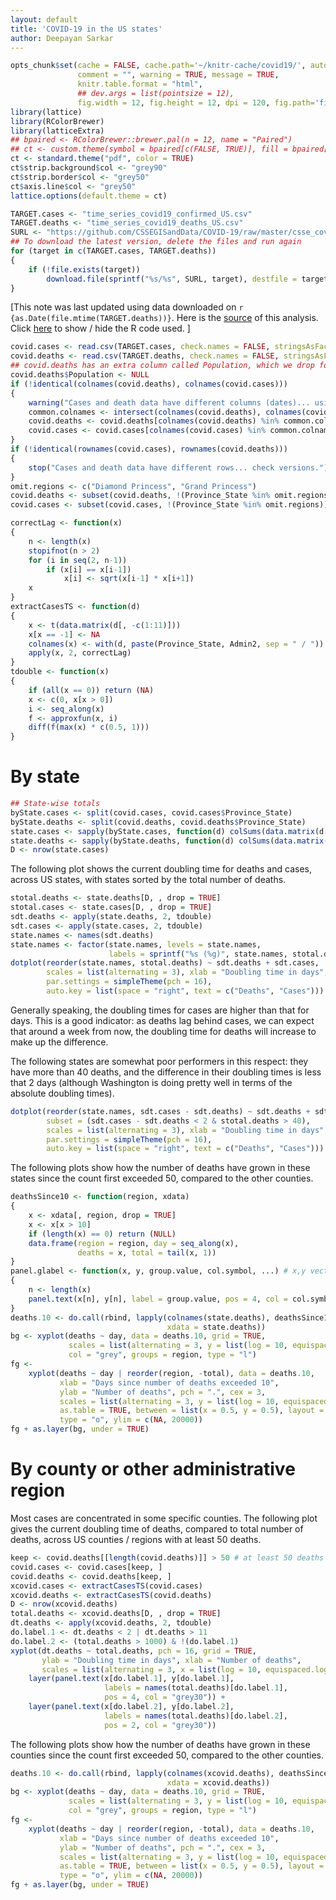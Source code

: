 ```yaml
---
layout: default
title: 'COVID-19 in the US states'
author: Deepayan Sarkar
---
```




```r
opts_chunk$set(cache = FALSE, cache.path='~/knitr-cache/covid19/', autodep = TRUE,
               comment = "", warning = TRUE, message = TRUE,
               knitr.table.format = "html",
			   ## dev.args = list(pointsize = 12),
               fig.width = 12, fig.height = 12, dpi = 120, fig.path='figures/us-')
library(lattice)
library(RColorBrewer)
library(latticeExtra)
## bpaired <- RColorBrewer::brewer.pal(n = 12, name = "Paired")
## ct <- custom.theme(symbol = bpaired[c(FALSE, TRUE)], fill = bpaired[c(TRUE, FALSE)])
ct <- standard.theme("pdf", color = TRUE)
ct$strip.background$col <- "grey90"
ct$strip.border$col <- "grey50"
ct$axis.line$col <- "grey50"
lattice.options(default.theme = ct)
```

```r
TARGET.cases <- "time_series_covid19_confirmed_US.csv"
TARGET.deaths <- "time_series_covid19_deaths_US.csv"
SURL <- "https://github.com/CSSEGISandData/COVID-19/raw/master/csse_covid_19_data/csse_covid_19_time_series"
## To download the latest version, delete the files and run again
for (target in c(TARGET.cases, TARGET.deaths))
{
	if (!file.exists(target))
        download.file(sprintf("%s/%s", SURL, target), destfile = target)
}
```


[This note was last updated using data downloaded on 
`r {as.Date(file.mtime(TARGET.deaths))}`. Here is the
[source](https://github.com/deepayan/deepayan.github.io/blob/master/covid-19/us-states.rmd) of this analysis. Click <a href="#"
data-toggle="collapse" data-target="div.sourceCode"
aria-expanded="true">here</a> to show / hide the R code used. ]


```r
covid.cases <- read.csv(TARGET.cases, check.names = FALSE, stringsAsFactors = FALSE)
covid.deaths <- read.csv(TARGET.deaths, check.names = FALSE, stringsAsFactors = FALSE)
## covid.deaths has an extra column called Population, which we drop for now
covid.deaths$Population <- NULL
if (!identical(colnames(covid.deaths), colnames(covid.cases)))
{
    warning("Cases and death data have different columns (dates)... using common ones.")
    common.colnames <- intersect(colnames(covid.deaths), colnames(covid.cases))
    covid.deaths <- covid.deaths[colnames(covid.deaths) %in% common.colnames]
    covid.cases <- covid.cases[colnames(covid.cases) %in% common.colnames]
}
if (!identical(rownames(covid.cases), rownames(covid.deaths)))
{
    stop("Cases and death data have different rows... check versions.")
}
omit.regions <- c("Diamond Princess", "Grand Princess")
covid.deaths <- subset(covid.deaths, !(Province_State %in% omit.regions))
covid.cases <- subset(covid.cases, !(Province_State %in% omit.regions))
```




```r
correctLag <- function(x)
{
    n <- length(x)
    stopifnot(n > 2)
    for (i in seq(2, n-1))
        if (x[i] == x[i-1])
            x[i] <- sqrt(x[i-1] * x[i+1])
    x
}
extractCasesTS <- function(d)
{
    x <- t(data.matrix(d[, -c(1:11)]))
    x[x == -1] <- NA
    colnames(x) <- with(d, paste(Province_State, Admin2, sep = " / "))
    apply(x, 2, correctLag)
}
tdouble <- function(x)
{
    if (all(x == 0)) return (NA)
    x <- c(0, x[x > 0])
    i <- seq_along(x)
    f <- approxfun(x, i)
    diff(f(max(x) * c(0.5, 1)))
}
```

# By state


```r
## State-wise totals
byState.cases <- split(covid.cases, covid.cases$Province_State)
byState.deaths <- split(covid.deaths, covid.deaths$Province_State)
state.cases <- sapply(byState.cases, function(d) colSums(data.matrix(d[, -c(1:11)])))
state.deaths <- sapply(byState.deaths, function(d) colSums(data.matrix(d[, -c(1:11)])))
D <- nrow(state.cases)
```


The following plot shows the current doubling time for deaths and
cases, across US states, with states sorted by the total number of
deaths.


```r
stotal.deaths <- state.deaths[D, , drop = TRUE]
stotal.cases <- state.cases[D, , drop = TRUE]
sdt.deaths <- apply(state.deaths, 2, tdouble)
sdt.cases <- apply(state.cases, 2, tdouble)
state.names <- names(sdt.deaths)
state.names <- factor(state.names, levels = state.names,
                      labels = sprintf("%s (%g)", state.names, stotal.deaths))
dotplot(reorder(state.names, stotal.deaths) ~ sdt.deaths + sdt.cases,
        scales = list(alternating = 3), xlab = "Doubling time in days",
        par.settings = simpleTheme(pch = 16),
        auto.key = list(space = "right", text = c("Deaths", "Cases")))
```


Generally speaking, the doubling times for cases are higher than that
for days. This is a good indicator: as deaths lag behind cases, we can
expect that around a week from now, the doubling time for deaths will
increase to make up the difference.


The following states are somewhat poor performers in this respect:
they have more than 40 deaths, and the difference in their doubling
times is less that 2 days (although Washington is doing pretty well in
terms of the absolute doubling times).


```r
dotplot(reorder(state.names, sdt.cases - sdt.deaths) ~ sdt.deaths + sdt.cases,
        subset = (sdt.cases - sdt.deaths < 2 & stotal.deaths > 40),
        scales = list(alternating = 3), xlab = "Doubling time in days",
        par.settings = simpleTheme(pch = 16),
        auto.key = list(space = "right", text = c("Deaths", "Cases")))
```

The following plots show how the number of deaths have grown in these
states since the count first exceeded 50, compared to the other
counties.


```r
deathsSince10 <- function(region, xdata)
{
    x <- xdata[, region, drop = TRUE]
    x <- x[x > 10]
    if (length(x) == 0) return (NULL)
    data.frame(region = region, day = seq_along(x),
               deaths = x, total = tail(x, 1))
}
panel.glabel <- function(x, y, group.value, col.symbol, ...) # x,y vectors; group.value scalar
{
    n <- length(x)
    panel.text(x[n], y[n], label = group.value, pos = 4, col = col.symbol, srt = 40)
}
deaths.10 <- do.call(rbind, lapply(colnames(state.deaths), deathsSince10,
                                   xdata = state.deaths))
bg <- xyplot(deaths ~ day, data = deaths.10, grid = TRUE,
             scales = list(alternating = 3, y = list(log = 10, equispaced.log = FALSE)),
             col = "grey", groups = region, type = "l")
fg <- 
    xyplot(deaths ~ day | reorder(region, -total), data = deaths.10,
           xlab = "Days since number of deaths exceeded 10",
           ylab = "Number of deaths", pch = ".", cex = 3, 
           scales = list(alternating = 3, y = list(log = 10, equispaced.log = FALSE)),
           as.table = TRUE, between = list(x = 0.5, y = 0.5), layout = c(4, 5),
           type = "o", ylim = c(NA, 20000))
fg + as.layer(bg, under = TRUE)
```



# By county or other administrative region

Most cases are concentrated in some specific counties. The following
plot gives the current doubling time of deaths, compared to total
number of deaths, across US counties / regions with at least 50
deaths.



```r
keep <- covid.deaths[[length(covid.deaths)]] > 50 # at least 50 deaths
covid.cases <- covid.cases[keep, ]
covid.deaths <- covid.deaths[keep, ]
xcovid.cases <- extractCasesTS(covid.cases)
xcovid.deaths <- extractCasesTS(covid.deaths)
D <- nrow(xcovid.deaths)
total.deaths <- xcovid.deaths[D, , drop = TRUE]
dt.deaths <- apply(xcovid.deaths, 2, tdouble)
do.label.1 <- dt.deaths < 2 | dt.deaths > 11
do.label.2 <- (total.deaths > 1000) & !(do.label.1)
xyplot(dt.deaths ~ total.deaths, pch = 16, grid = TRUE,
       ylab = "Doubling time in days", xlab = "Number of deaths",
       scales = list(alternating = 3, x = list(log = 10, equispaced.log = FALSE))) +
    layer(panel.text(x[do.label.1], y[do.label.1],
                     labels = names(total.deaths)[do.label.1],
                     pos = 4, col = "grey30")) + 
    layer(panel.text(x[do.label.2], y[do.label.2],
                     labels = names(total.deaths)[do.label.2],
                     pos = 2, col = "grey30"))
```


The following plots show how the number of deaths have grown in these
counties since the count first exceeded 50, compared to the other
counties.


```r
deaths.10 <- do.call(rbind, lapply(colnames(xcovid.deaths), deathsSince10,
                                   xdata = xcovid.deaths))
bg <- xyplot(deaths ~ day, data = deaths.10, grid = TRUE,
             scales = list(alternating = 3, y = list(log = 10, equispaced.log = FALSE)),
             col = "grey", groups = region, type = "l")
fg <- 
    xyplot(deaths ~ day | reorder(region, -total), data = deaths.10,
           xlab = "Days since number of deaths exceeded 10",
           ylab = "Number of deaths", pch = ".", cex = 3, 
           scales = list(alternating = 3, y = list(log = 10, equispaced.log = FALSE)),
           as.table = TRUE, between = list(x = 0.5, y = 0.5), layout = c(4, 5),
           type = "o", ylim = c(NA, 20000))
fg + as.layer(bg, under = TRUE)
```

